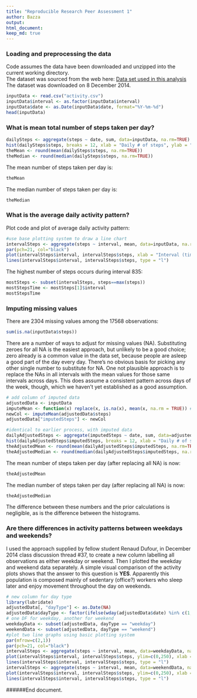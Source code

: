 ```yaml
---
title: "Reproducible Research Peer Assessment 1"
author: Bazza
output: 
html_document: 
keep_md: true
---
```

  
### Loading and preprocessing the data
Code assumes the data have been downloaded and unzipped into the current working directory.  
The dataset was sourced from the web here:
[Data set used in this analysis](https://d396qusza40orc.cloudfront.net/repdata%2Fdata%2Factivity.zip)  
The dataset was downloaded on 8 December 2014.  
```r
inputData <- read.csv("activity.csv")
inputData$interval <- as.factor(inputData$interval)
inputData$date <- as.Date(inputData$date, format="%Y-%m-%d")
head(inputData)
```
  
### What is mean total number of steps taken per day?
```r
dailySteps <- aggregate(steps ~ date, sum, data=inputData, na.rm=TRUE)
hist(dailySteps$steps, breaks = 12, xlab = "Daily # of steps", ylab = "Frequency (# of days)", main = "Frequency - numbers of steps per day")
theMean <- round(mean(dailySteps$steps, na.rm=TRUE))
theMedian <- round(median(dailySteps$steps, na.rm=TRUE))
```
The mean number of steps taken per day is:
```r
theMean
```
The median number of steps taken per day is:
```r
theMedian
```
  
### What is the average daily activity pattern?
Plot code and plot of average daily activity pattern:
```r
#use base plotting system to draw a line chart
intervalSteps <- aggregate(steps ~ interval, mean, data=inputData, na.rm=TRUE)
par(pch=21, col="black")
plot(intervalSteps$interval, intervalSteps$steps, xlab = "Interval (time)", ylab = "Number of steps", main = "Average number of steps by interval", type = "n")
lines(intervalSteps$interval, intervalSteps$steps, type = "l")
```
   
The highest number of steps occurs during interval 835:
```r
mostSteps <- subset(intervalSteps, steps==max(steps))
mostStepsTime <- mostSteps[1]$interval
mostStepsTime
```
  
### Imputing missing values
There are 2304 missing values among the 17568 observations:
```r
sum(is.na(inputData$steps))
```
  
There are a number of ways to adjust for missing values (NA). Substituting zeroes for all NA is the easiest approach, but unlikely to be a good choice; zero already is a common value in the data set, because people are asleep a good part of the day every day. There's no obvious basis for picking any other single number to substitute for NA. One not plausible approach is to replace the NAs in all intervals with the mean values for those same intervals across days. This does assume a consistent pattern across days of the week, though, which we haven't yet established as a good assumption.
  
```r
# add column of imputed data
adjustedData <- inputData
imputeMean <- function(x) replace(x, is.na(x), mean(x, na.rm = TRUE)) # from stackoverflow 17297897
newCol <- imputeMean(adjustedData$steps)
adjustedData["imputedSteps"] <- newCol

#identical to earlier process, with imputed data
dailyAdjustedSteps <- aggregate(imputedSteps ~ date, sum, data=adjustedData, na.rm=TRUE)
hist(dailyAdjustedSteps$imputedSteps, breaks = 12, xlab = "Daily # of steps", ylab = "Frequency (# of days)", main = "Frequency - adjusted numbers of steps per day")
theAdjustedMean <- round(mean(dailyAdjustedSteps$imputedSteps, na.rm=TRUE))
theAdjustedMedian <- round(median(dailyAdjustedSteps$imputedSteps, na.rm=TRUE))
```
  
The mean number of steps taken per day (after replacing all NA) is now:
```r
theAdjustedMean
```
The median number of steps taken per day (after replacing all NA) is now:
```r
theAdjustedMedian
```
  
The difference between these numbers and the prior calculations is negligible, as is the difference between the histograms.
  
### Are there differences in activity patterns between weekdays and weekends?
I used the approach supplied by fellow student Renaud Dufour, in December 2014 class discussion thread #37, to create a new column labelling all observations as either weekday or weekend. Then I plotted the weekday and weekend data separately. A simple visual comparison of the activity plots shows that the answer to this question is **YES**. Apparently this population is composed mainly of sedentary (office?) workers who sleep later and enjoy movement throughout the day on weekends.
  
   
```r
# new column for day type
library(lubridate)
adjustedData[, "dayType"] <- as.Date(NA)
adjustedData$dayType <- factor(ifelse(wday(adjustedData$date) %in% c(1,7), "weekend", "weekday"))
# one DF for weekday, another for weekend
weekdayData <- subset(adjustedData, dayType == "weekday")
weekendData <- subset(adjustedData, dayType == "weekend")
#plot two line graphs using basic plotting system
par(mfrow=c(2,1))
par(pch=21, col="black")
intervalSteps <- aggregate(steps ~ interval, mean, data=weekdayData, na.rm=TRUE)
plot(intervalSteps$interval, intervalSteps$steps, ylim=c(0,250), xlab = "Interval (time)", ylab = "Number of steps", main = "Average number of steps (weekdays)", type = "n")
lines(intervalSteps$interval, intervalSteps$steps, type = "l")
intervalSteps <- aggregate(steps ~ interval, mean, data=weekendData, na.rm=TRUE)
plot(intervalSteps$interval, intervalSteps$steps, ylim=c(0,250), xlab = "Interval (time)", ylab = "Number of steps", main = "Average number of steps (weekends)", type = "n")
lines(intervalSteps$interval, intervalSteps$steps, type = "l")
```
  
######End document.
